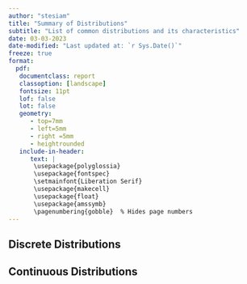 ```yaml
---
author: "stesiam"
title: "Summary of Distributions"
subtitle: "List of common distributions and its characteristics"
date: 03-03-2023
date-modified: "Last updated at: `r Sys.Date()`"
freeze: true
format: 
  pdf:
   documentclass: report
   classoption: [landscape]
   fontsize: 11pt
   lof: false
   lot: false
   geometry:
      - top=7mm
      - left=5mm
      - right =5mm
      - heightrounded
   include-in-header: 
      text: |
       \usepackage{polyglossia}
       \usepackage{fontspec}
       \setmainfont{Liberation Serif}
       \usepackage{makecell}
       \usepackage{float}
       \usepackage{amssymb}
       \pagenumbering{gobble}  % Hides page numbers
---
```

## Discrete Distributions
\begingroup

\renewcommand{\arraystretch}{3.5}

\begin{table}[H]
\centering
\begin{tabular}{|c|c|c|c|c|c|c|c|c|}
	\hline
	\textbf{Distribution}  & \textbf{Parameters} & $f(x)$ & \textbf{Value domain} & \textbf{F(x)} & \textbf{E(X)} & \textbf{Var(X)} & $M_{x}(t) = E(e^{tX})$ & $P_{x}(t)$ \\
	\hline
	\makecell{\textbf{Bernoulli} \\ Bernoulli($p$)} & $p \in [0,1]$ & $\begin{cases} q , & \text{if k=0} \\ p , & \text{if k=1} \end{cases}$ & x = $\{0,1\}$ & $\begin{cases} 0 , & \text{if k<0} \\ q , & \text{if 0<=k<1} \\ 1 , & \text{if k>=1} \end{cases}$ & $p$ & $pq$ & $p(e^{t}+q)$ & $(pt+q)$ \\
	\hline
	\makecell{\textbf{Binomial} \\ $B(n,p)$} & \makecell{$n \in$ \{0,1,..,\} \\ $p \in$ [0,1]} & $\binom{n}{k} p^{x} q^{n-x}$ & x = 0,1,...,n & $\sum\limits_{i=1}^{\lfloor{x}\rfloor} \binom{n}{i} p^i q^{n-1}$ & $np$ & $npq$ & $p(e^{t}+q)^{n}$ & $(pt+q)^{n}$ \\
	\hline
	\makecell{\textbf{Poisson} \\ $Poisson(\lambda)$} & $\lambda > 0 $ & $e^{-\lambda}\frac{\lambda^{x}}{x}$ & x = 0,1,... & $\sum\limits_{k=1}^{n} e^{-\lambda}\frac{\lambda^{x}}{x}$ & $\lambda$ & $\lambda$ & $e^{\lambda(e^{t} -1)}$ & $e^{\lambda(t-1)}$ \\
	\hline
	\makecell{\textbf{Geometric 0} \\ $G_0(p)$ \\ \# success} & $p \in [0,1]$ & $q^x p$ & x = 0,1,2,... & $1-q^{x-1}$ & $\frac{q}{p}$ & $\frac{q}{p^2}$ & $\frac{p}{1-qe^t}$ & $\frac{p}{1-qt}$ \\
	\hline
	\makecell{\textbf{Geometric 1} \\ $G_1(p)$ \\ \# until first succ.} & $p \in [0,1]$ & $q^{x-1} p$ & x = 1,2,... & $1-q^x$ & $\frac{1}{p}$ & $\frac{q}{p^2}$ & \makecell{$\frac{pe^{t}}{1-q e^t}$,  \\  $t<- ln(q) $}  & $\frac{pt}{1-qt}$ \\
	\hline
	\makecell{\textbf{Negative Binomial 0} \\ $NB_0(r,p)$} & \makecell{$r = 0, 1, 2, \ldots$  \\  $p \in [0,1]$} & $\binom{x+r-1}{r-1} q^{x} p^r$ & $x = 0, 1,2 ,...$ & $\sum\limits_{i = 1}^{\lfloor k \rfloor} \binom{x+r-1}{r-1} q^{x} p^r$ & $\frac{rq}{p}$ & $\frac{rq}{p^2}$ & $\left(\frac{p}{1-qe^t}\right)^r$ & $\left(\frac{p}{1-qt}\right)^r$ \\
	\hline
	\makecell{\textbf{Negative Binomial 1} \\ $NB_1(r,p)$} & \makecell{$r = 1,2, \ldots$  \\  $p \in [0,1]$} & $\binom{x-1}{r-1} q^{x-r} p^r$ & $x = r, r+1,...$ & \makecell{Complex \\ expression} & $\frac{r}{p}$ & $\frac{rq}{p^2}$ & $\left(\frac{pe^t}{1-qe^t}\right)^r$ & $\left(\frac{pt}{1-qt}\right)^r$  \\
	\hline
	\makecell{\textbf{Hypergeometric} \\ $h(v,a,b)$}& \makecell{$a, b, n$ : pos. integers\\ $n<=a+b$} & $\frac{\binom{a}{x} \binom{b}{n-x}}{\binom{a+b}{n}}$ & x=0,1,2,...n & \makecell{Complex \\ expression} & $\frac{a}{a+b}$ & $\frac{abn(n-1)}{(a+b)^2(a+b-1)}$ & \makecell{Complex \\ expression} & \makecell{Complex \\ expression} \\
	\hline
	\makecell{\textbf{Discrete Uniform} \\ $U(a,b)$} & \makecell{$a, b, n$ : pos. integers\\ $b\geq a$ \\ $n = b-a+1$} & $\frac{1}{n}$ & x=a,a+1..,b-1,b & $\frac{\lfloor{k}\rfloor-1+a}{n}$ & $\frac{a+b}{2}$ & $\frac{n^2-1}{12}$ & $\frac{e^{at} - e^{(b+1)t}}{n(1-e^t)}$ & $\frac{t^a - t^{b-1}}{n(1-t)}$ \\
	\hline
\end{tabular}
\end{table}

\endgroup

## Continuous Distributions

\begingroup
\renewcommand{\arraystretch}{3}
\begin{table}[H]
\centering
\begin{tabular}{|c|c|c|c|c|c|c|c|}
	\hline
	\textbf{Distribution} & \textbf{Parameters} & $f(x)$ & \textbf{Value domain} & \textbf{F(x)} & \textbf{E(X)} & \textbf{Var(X)} & $M_{x}(t)$\\
	\hline
	\makecell{\textbf{Uniform} \\ $U(a,b)$} & $-\infty <a<b< +\infty$ & $\Large \frac{1}{b-a}$ & $x \in [a,b]$ & $\begin{cases} 0 , & x<a \\ \frac{x-a}{b-a} , &  a \leq x \leq b \\ 1 , & x>b \end{cases}$ & $\frac{a+b}{2}$ & $\frac{(b-a)^{2}}{12}$ & $\frac{e^{tb} - e^{ta}}{t(b-a)}$ \\
	\hline
	\makecell{\textbf{Normal} \\ $N(n,p)$} & \makecell{$n \in$ \{0,1,..,\} \\ $p \in$ [0,1]} & $\phi(x) = \frac{1}{\sigma \sqrt{2\pi}} e^{-\frac{(x-\mu)^2}{2\sigma^2}} $ & $x \in [-\infty ,\infty]$ &  & $\mu$ & $\sigma^2$ & $e^{\mu t + \frac{\sigma^2 t^2}{2}} $ \\
	\hline
	\makecell{\textbf{Standard Normal} \\ $N(0,1)$} & \makecell{$\mu = 0$ \\ $\sigma = 1$} & $\frac{1}{\sqrt{2\pi}} e^{-\frac{x^2}{2}}$ & x = 0,1,... & $\Phi(x)$ & 0 & 1 & $e^{\frac{t^2}{2}}$ \\
	\hline
	\makecell{\textbf{Exponential} \\ $Exp(\lambda)$} & $\lambda >0$ & $\lambda e^{-\lambda x}$ & $x \in [0,\infty]$ & $1-e^{-\lambda x}$ & $\frac{1}{\lambda}$ & $\frac{1}{\lambda^2}$ & $\frac{\lambda}{\lambda - t}, \tiny t<\lambda$ \\
	\hline
	\makecell{\textbf{Gamma} \\ $Gamma(k,\theta)$} & \makecell{$k > 0$ \\ $\theta$ >0 } & $\frac{x^{k-1}e^{-\frac{x}{\theta}}}{\theta^k \Gamma(k) }$ & $ x \in [0,\infty]$ & $\frac{\gamma\left(k, \frac{x}{\theta}\right)}{\Gamma(k)}$ & $k \theta$ & $k \theta^2$ & $(1-\theta t)^{-k}$ \\
	\hline
	\makecell{\textbf{Beta} \\ $Beta(\alpha , \beta)$} & \makecell{$\alpha > 0$ \\ $\beta$ >0 } & $\frac{x^{\alpha-1}(1-x)^{\beta -1}}{B(a,b)}$ & $x \in [0,1]$ & \makecell{Complex \\ expression} & $\frac{\alpha}{\alpha + \beta}$ & $\frac{\alpha \beta}{(\alpha+\beta)^2 (\alpha+\beta+1)}$ & \makecell{Complex \\ expression}  \\
	\hline
	\makecell{\textbf{Weibull} \\ $Wei(c, \gamma)$} & \makecell{$c \in (0,+\infty)$ \\ $\gamma \in (0,+\infty)$} & $c\gamma x^{\gamma-1}e^{-cx^{\gamma}}$ & $x \in [0,\infty]$ & $1-exp(-cx^{\gamma})$ & $c$ Γ$(1 + \frac{1}{\gamma})$ & \makecell{Complex \\ expression} & \makecell{Complex \\ expression} \\
	\hline
	\makecell{\textbf{Erlang} \\ $Erl(k,\lambda)$ \\ alt. $beta = \frac{1}{\lambda}$}  & \makecell{$k \in {1,2,3,...}$  \\ $\lambda \in (0, \infty)$} & $\frac{\lambda^k x^{k-1} e^{-\lambda x}}{(k-1)!}$ & $x \in [0,\infty]$ & $\frac{\gamma\left(k, \lambda  x \right)}{(k-1)!}$ & $\frac{k}{\lambda}$ & $\frac{k}{\lambda^2}$ & \makecell{$(1-\frac{t}{\lambda})^{-k}$ \\ $t<\lambda$} \\
	\hline
	\makecell{\textbf{Pareto I}\\ $Pareto(\alpha, \beta)$} & \makecell{$a>0$ \\ $b>0$} & $\frac{\alpha \beta^{\alpha}}{(\beta + x)^{a+1}}$ & $x \in [0,+\infty]$ & $1 - \left(\frac{\beta}{x + \beta}\right)^\alpha$ & \makecell{$\frac{\beta}{\alpha-1}$, \\ $\alpha>1$} & $\frac{\alpha \beta^2}{(\alpha - 1)^2 (\alpha -2)}$ & -- \\
	\hline
	\makecell{\textbf{Pareto II}\\ $Pareto$} & \makecell{$a>0$ \\ $b>0$} & $\frac{\alpha \beta^{\alpha}}{x^{a+1}}$ & $x \in [0,+\infty]$ & $1 - \left(\frac{\beta}{x}\right)^\alpha$ & $\frac{\alpha \beta}{\alpha -1}$ & & -- \\
	\hline
	\makecell{\textbf{Lognormal} \\ $logN(\mu, \sigma^2)$} & \makecell{$\mu \in (-\infty, +\infty)$\\ $\sigma>0$} & $\frac{e^{-\frac{(logx - \mu)^2}{2\sigma^2}}}{x\sigma\sqrt{2\pi}}$ & $x \in (0,+\infty)$ & $\Phi\left(\frac{lnx - \mu}{\sigma}\right)$ & $ e^{\mu + \frac{\sigma^2}{2}} $ & $(e^{\sigma^2}-1)(e^{2\mu+ \sigma^2}) $& --  \\
	\hline
	\makecell{\textbf{Burr} \\ $Burr(c, k)$} & \makecell{$c > 0$\\ $k>0$} & $\frac{ckx^{c-1}}{(1+x^c)^{k+1}}$ & $x \in (0,+\infty)$ & $1 - (1+x^c)^{-k}$ & $ \frac{\Gamma\left(1 - \frac{1}{c}\right) \cdot \Gamma\left(1 + \frac{1}{c}\right)}{\Gamma(k)} $ & -- & --  \\
	\hline
\end{tabular}
\end{table}
\endgroup

